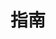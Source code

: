 ---
source-updated-at: 2025-05-16T04:52:11.000Z
translation-updated-at: 2025-05-19T22:59:07.651Z
title: 指南
description: 学习如何使用 Next.js 实现常见的 UI 模式和用例
---